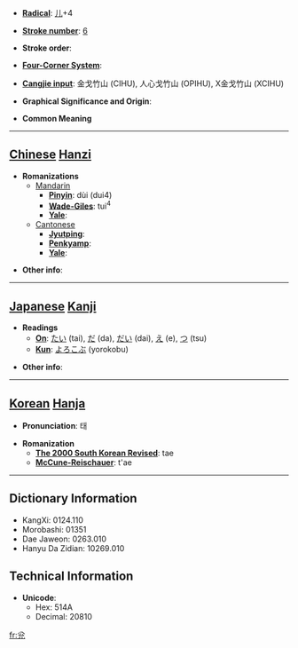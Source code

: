 * '''[[Wiktionary:Chinese radical index| Radical]]''': [[Wiktionary:Chinese radical index 儿|儿]]+4

* '''[[Wiktionary:Chinese total strokes index|Stroke number]]''': [[Wiktionary:Chinese total strokes index 6|6]]

* '''Stroke order''': 

* '''[[Wiktionary:Chinese four corner index|Four-Corner System]]''': 

* '''[[Wiktionary:Chinese Cangjie index|Cangjie input]]''': 金戈竹山 (CIHU), 人心戈竹山 (OPIHU), X金戈竹山 (XCIHU)

* '''Graphical Significance and Origin''': 

* '''Common Meaning'''

----

== [[Chinese]] [[Hanzi]] ==

* '''Romanizations'''
** [[Mandarin]]
*** '''[[Pinyin]]''': dùi (dui4)
*** '''[[Wade-Giles]]''': tui<sup>4</sup>
*** '''[[Yale]]''': 
**[[Cantonese]]
***'''[[Jyutping]]''':
***'''[[Penkyamp]]''': 
***'''[[Yale]]''': 

* '''Other info''': 

----

== [[Japanese]] [[Kanji]] ==

* '''Readings'''
** '''[[On]]''': [[たい]] (tai), [[だ]] (da), [[だい]] (dai), [[え]] (e), [[つ]] (tsu)
** '''[[Kun]]''': [[よろこぶ]] (yorokobu)

* '''Other info''':  

----

== [[Korean]] [[Hanja]] ==

* '''Pronunciation''': 태

* '''Romanization'''
** '''[[The 2000 South Korean Revised Romanization|The 2000 South Korean Revised]]''': tae
** '''[[McCune-Reischauer]]''': t'ae

----

== Dictionary Information ==

* KangXi: 0124.110
* Morobashi: 01351
* Dae Jaweon: 0263.010
* Hanyu Da Zidian: 10269.010

== Technical Information ==

* '''Unicode''':
** Hex: 514A
** Decimal: 20810

[[fr:兊]]